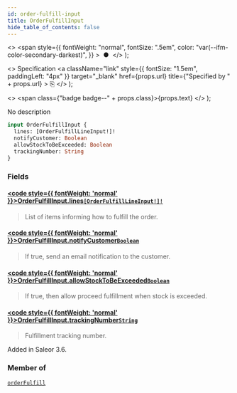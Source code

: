 ```yaml
---
id: order-fulfill-input
title: OrderFulfillInput
hide_table_of_contents: false
---
```


  <>
    <span
      style={{
        fontWeight: "normal",
        fontSize: ".5em",
        color: "var(--ifm-color-secondary-darkest)",
      }}
    >
      &nbsp;●&nbsp;
    </span>
  </>
);

  <>
    Specification
    <a
      className="link"
      style={{ fontSize: "1.5em", paddingLeft: "4px" }}
      target="\_blank"
      href={props.url}
      title={"Specified by " + props.url}
    >
      ⎘
    </a>
  </>
);

  <>
    <span class={"badge badge--" + props.class}>{props.text}</span>
  </>
);

No description

```graphql
input OrderFulfillInput {
  lines: [OrderFulfillLineInput!]!
  notifyCustomer: Boolean
  allowStockToBeExceeded: Boolean
  trackingNumber: String
}
```

### Fields

#### [<code style={{ fontWeight: 'normal' }}>OrderFulfillInput.<b>lines</b></code>](#)<Bullet />[`[OrderFulfillLineInput!]!`](../../api-reference/inputs/order-fulfill-line-input) <Badge class="secondary" text="non-null"/> <Badge class="secondary" text="input"/>

> List of items informing how to fulfill the order.

#### [<code style={{ fontWeight: 'normal' }}>OrderFulfillInput.<b>notifyCustomer</b></code>](#)<Bullet />[`Boolean`](../../api-reference/scalars/boolean) <Badge class="secondary" text="scalar"/>

> If true, send an email notification to the customer.

#### [<code style={{ fontWeight: 'normal' }}>OrderFulfillInput.<b>allowStockToBeExceeded</b></code>](#)<Bullet />[`Boolean`](../../api-reference/scalars/boolean) <Badge class="secondary" text="scalar"/>

> If true, then allow proceed fulfillment when stock is exceeded.

#### [<code style={{ fontWeight: 'normal' }}>OrderFulfillInput.<b>trackingNumber</b></code>](#)<Bullet />[`String`](../../api-reference/scalars/string) <Badge class="secondary" text="scalar"/>

> Fulfillment tracking number.

Added in Saleor 3.6.

>

### Member of

[`orderFulfill`](../../api-reference/mutations/order-fulfill) <Badge class="secondary" text="mutation"/>
